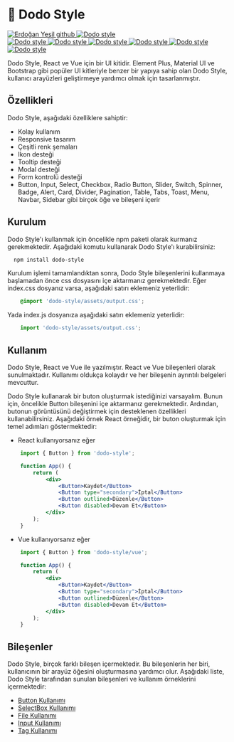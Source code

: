 
<Meta title="Hoş Geldiniz" />

# 🦤 Dodo Style

<div className={"flex flex-row gap-2"}>
    <a href="https://github.com/erdodo">
        <img src="https://img.shields.io/github/followers/erdodo?style=social" alt="Erdoğan Yeşil github"/>
    </a>
    <a href="https://github.com/erdodo/dodo-style">
        <img src="https://img.shields.io/github/stars/erdodo/dodo-style?style=social" alt="Dodo style"/>
    </a>
</div>

<div className={"flex flex-row gap-2 !mt-3"}>
    <a href="https://www.npmjs.com/package/dodo-style">
        <img src="https://img.shields.io/npm/v/dodo-style" alt="Dodo style"/>
    </a>
    <a href="https://www.npmjs.com/package/dodo-style">
        <img src="https://img.shields.io/npm/dt/dodo-style" alt="Dodo style"/>
    </a>
    <a href="https://www.npmjs.com/package/dodo-style">
        <img src="https://img.shields.io/github/issues/erdodo/dodo-style" alt="Dodo style"/>
    </a>
    <a href="https://www.npmjs.com/package/dodo-style">
        <img src="https://img.shields.io/github/forks/erdodo/dodo-style" alt="Dodo style"/>
    </a>
    <a href="https://www.npmjs.com/package/dodo-style">
        <img src="https://img.shields.io/github/stars/erdodo/dodo-style" alt="Dodo style"/>
    </a>
    <a href="https://www.npmjs.com/package/dodo-style">
        <img src="https://img.shields.io/npm/l/dodo-icons" alt="Dodo style"/>
    </a>
</div>

Dodo Style, React ve Vue için bir UI kitidir. Element Plus, Material UI ve
Bootstrap gibi popüler UI kitleriyle benzer bir yapıya sahip olan Dodo Style,
kullanıcı arayüzleri geliştirmeye yardımcı olmak için tasarlanmıştır.

## Özellikleri
Dodo Style, aşağıdaki özelliklere sahiptir:

- Kolay kullanım
- Responsive tasarım
- Çeşitli renk şemaları
- Ikon desteği
- Tooltip desteği
- Modal desteği
- Form kontrolü desteği
- Button, Input, Select, Checkbox, Radio Button, Slider,
Switch, Spinner, Badge, Alert, Card, Divider, Pagination, Table, Tabs,
Toast, Menu, Navbar, Sidebar gibi birçok öğe ve bileşeni içerir

## Kurulum
Dodo Style'ı kullanmak için öncelikle npm paketi olarak kurmanız gerekmektedir.
Aşağıdaki komutu kullanarak Dodo Style'ı kurabilirsiniz:

```bash
  npm install dodo-style
```
Kurulum işlemi tamamlandıktan sonra, Dodo Style bileşenlerini kullanmaya başlamadan önce css dosyasını içe aktarmanız gerekmektedir.
Eğer index.css dosyanız varsa, aşağıdaki satırı eklemeniz yeterlidir:

```css
    @import 'dodo-style/assets/output.css';
```
Yada index.js dosyanıza aşağıdaki satırı eklemeniz yeterlidir:

```jsx
    import 'dodo-style/assets/output.css';
```

## Kullanım
Dodo Style, React ve Vue ile yazılmıştır. React ve Vue bileşenleri olarak sunulmaktadır.
Kullanımı oldukça kolaydır ve her bileşenin ayrıntılı belgeleri mevcuttur.

Dodo Style kullanarak bir buton oluşturmak istediğinizi varsayalım.
Bunun için, öncelikle Button bileşenini içe aktarmanız gerekmektedir.
Ardından, butonun görüntüsünü değiştirmek için desteklenen özellikleri kullanabilirsiniz.
Aşağıdaki örnek React örneğidir, bir buton oluşturmak için temel adımları göstermektedir:

- React kullanıyorsanız eğer
```jsx
    import { Button } from 'dodo-style';

    function App() {
        return (
            <div>
                <Button>Kaydet</Button>
                <Button type="secondary">İptal</Button>
                <Button outlined>Düzenle</Button>
                <Button disabled>Devam Et</Button>
            </div>
        );
    }
```
- Vue kullanıyorsanız eğer
```jsx
    import { Button } from 'dodo-style/vue';

    function App() {
        return (
            <div>
                <Button>Kaydet</Button>
                <Button type="secondary">İptal</Button>
                <Button outlined>Düzenle</Button>
                <Button disabled>Devam Et</Button>
            </div>
        );
    }
```

## Bileşenler
Dodo Style, birçok farklı bileşen içermektedir.
Bu bileşenlerin her biri, kullanıcının bir arayüz öğesini oluşturmasına yardımcı olur.
Aşağıdaki liste, Dodo Style tarafından sunulan bileşenleri ve kullanım örneklerini içermektedir:

- [Button Kullanımı](https://dodo-style.vercel.app/?path=/docs/d%C3%B6k%C3%BCmanlar-button--docs)
- [SelectBox Kullanımı](https://dodo-style.vercel.app/?path=/docs/d%C3%B6k%C3%BCmanlar-selectbox--docs)
- [File Kullanımı](https://dodo-style.vercel.app/?path=/docs/d%C3%B6k%C3%BCmanlar-file--docs)
- [Input Kullanımı](https://dodo-style.vercel.app/?path=/docs/d%C3%B6k%C3%BCmanlar-input--docs)
- [Tag Kullanımı](https://dodo-style.vercel.app/?path=/docs/d%C3%B6k%C3%BCmanlar-tag--docs)


